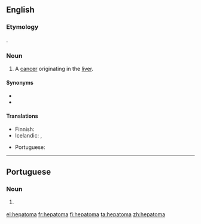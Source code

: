 ==English==

===Etymology===
{{confix|hepato|oma|gloss1=liver|gloss2=tumor|lang=en}}.

===Noun===
{{en-noun|s|hepatomata}}

# {{lb|en|oncology}} A [[cancer]] originating in the [[liver]].

====Synonyms====
* {{l|en|hepatocarcinoma}}
* {{l|en|hepatocellular carcinoma}}

====Translations====
{{trans-top|cancer originating in the liver}}
* Finnish: {{t+|fi|maksasyöpä}}
* Icelandic: {{t|is|lifrarkrabbamein|n}}, {{t|is|lifrarfrumukrabbamein|n}}
{{trans-mid}}
* Portuguese: {{t|pt|hepatoma|m}}
{{trans-bottom}}

----

==Portuguese==

===Noun===
{{pt-noun|m}}

# {{lb|pt|oncology}} {{l|en|hepatoma}} {{gloss|cancer originating in the liver}}

[[el:hepatoma]]
[[fr:hepatoma]]
[[fi:hepatoma]]
[[ta:hepatoma]]
[[zh:hepatoma]]